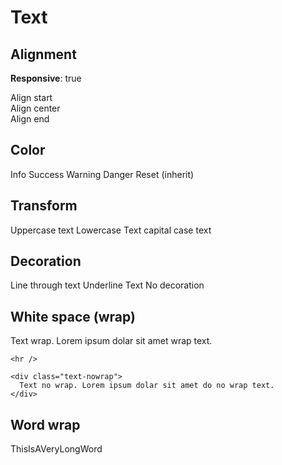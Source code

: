 
<Meta title="Utilities/Text" />

# Text

## Alignment

**Responsive**: true

<Canvas>
  <div>
    <div class="text-start">Align start</div>
    <div class="text-center">Align center</div>
    <div class="text-end">Align end</div>
  </div>
</Canvas>

## Color

<Canvas>
  <span class="text-info">Info</span>
  <span class="text-success">Success</span>
  <span class="text-warning">Warning</span>
  <span class="text-danger">Danger</span>
  <span class="text-reset">Reset (inherit)</span>
</Canvas>

## Transform

<Canvas>
  <span class="text-uppercase">Uppercase text</span>
  <span class="text-lowercase">Lowercase Text</span>
  <span class="text-capitalize">capital case text</span>
</Canvas>

## Decoration

<Canvas>
  <span class="text-decoration-line-through">Line through text</span>
  <span class="text-decoration-underline">Underline Text</span>
  <span class="text-decoration-none">No decoration</span>
</Canvas>

## White space (wrap)

<Canvas>
  <div style={{ width: '200px' }}>
    <div class="text-wrap">
      Text wrap. Lorem ipsum dolar sit amet wrap text.
    </div>

    <hr />

    <div class="text-nowrap">
      Text no wrap. Lorem ipsum dolar sit amet do no wrap text.
    </div>
  </div>
</Canvas>

## Word wrap

<Canvas>
  <div style={{ width: '50px' }}>
    <div class="text-break">ThisIsAVeryLongWord</div>
  </div>
</Canvas>

